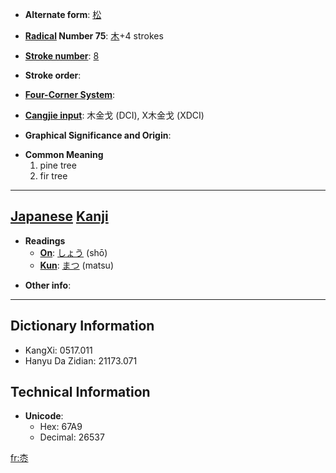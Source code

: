 * '''Alternate form''': [[松]]

* '''[[Wiktionary:Chinese radical index| Radical]] Number 75''': [[Wiktionary:Chinese radical index 木|木]]+4 strokes

* '''[[Wiktionary:Chinese total strokes index|Stroke number]]''': [[Wiktionary:Chinese total strokes index 8|8]]

* '''Stroke order''': 

* '''[[Wiktionary:Chinese four corner index|Four-Corner System]]''': 

* '''[[Wiktionary:Chinese Cangjie index|Cangjie input]]''': 木金戈 (DCI), X木金戈 (XDCI)

* '''Graphical Significance and Origin''': 

* '''Common Meaning'''
*#pine tree
*# fir tree


----

== [[Japanese]] [[Kanji]] ==

* '''Readings'''
** '''[[On]]''': [[しょう]] (shō)
** '''[[Kun]]''': [[まつ]] (matsu)

* '''Other info''':  

----

== Dictionary Information ==

* KangXi: 0517.011
* Hanyu Da Zidian: 21173.071

== Technical Information ==

* '''Unicode''':
** Hex: 67A9
** Decimal: 26537

[[fr:枩]]